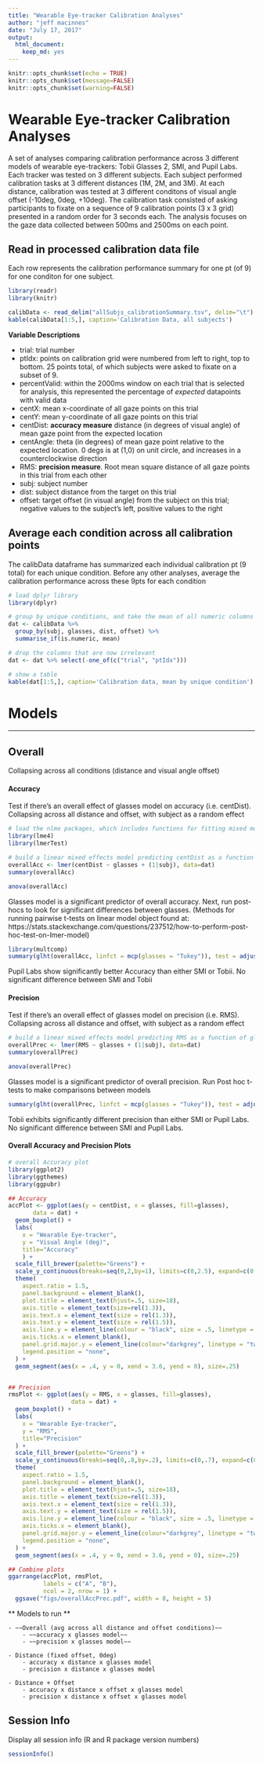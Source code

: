 ```yaml
---
title: "Wearable Eye-tracker Calibration Analyses"
author: "jeff macinnes"
date: "July 17, 2017"
output: 
  html_document:
    keep_md: yes
---
```


```r
knitr::opts_chunk$set(echo = TRUE)
knitr::opts_chunk$set(message=FALSE)
knitr::opts_chunk$set(warning=FALSE)
```

# Wearable Eye-tracker Calibration Analyses

A set of analyses comparing calibration performance across 3 different models of wearable eye-trackers: Tobii Glasses 2, SMI, and Pupil Labs. Each tracker was tested on 3 different subjects. Each subject performed calibration tasks at 3 different distances (1M, 2M, and 3M). At each distance, calibration was tested at 3 different conditons of visual angle offset (-10deg, 0deg, +10deg). The calibration task consisted of asking participants to fixate on a sequence of 9 calibration points (3 x 3 grid) presented in a random order for 3 seconds each. The analysis focuses on the gaze data collected between 500ms and 2500ms on each point.

## Read in processed calibration data file
Each row represents the calibration performance summary for one pt (of 9) for one conditon for one subject. 

```r
library(readr)
library(knitr)

calibData <- read_delim("allSubjs_calibrationSummary.tsv", delim="\t")
kable(calibData[1:5,], caption='Calibration Data, all subjects')
```

**Variable Descriptions** 

- trial: trial number  
- ptIdx: points on calibration grid were numbered from left to right, top to bottom. 25 points total, of which subjects were asked to fixate on a subset of 9.  
- percentValid: within the 2000ms window on each trial that is selected for analysis, this represented the percentage of *expected* datapoints with valid data  
- centX: mean x-coordinate of all gaze points on this trial
- centY: mean y-coordinate of all gaze points on this trial
- centDist: **accuracy measure** distance (in degrees of visual angle) of mean gaze point from the expected location
- centAngle: theta (in degrees) of mean gaze point relative to the expected location. 0 degs is at (1,0) on unit circle, and increases in a counterclockwise direction
- RMS: **precision measure**. Root mean square distance of all gaze points in this trial from each other
- subj: subject number
- dist: subject distance from the target on this trial
- offset: target offset (in visual angle) from the subject on this trial; negative values to the subject's left, positive values to the right

## Average each condition across all calibration points
The calibData dataframe has summarized each individual calibration pt (9 total) for each unique condition. Before any other analyses, average the calibration performance across these 9pts for each condition

```r
# load dplyr library
library(dplyr)

# group by unique conditions, and take the mean of all numeric columns
dat <- calibData %>% 
  group_by(subj, glasses, dist, offset) %>%
  summarise_if(is.numeric, mean)

# drop the columns that are now irrelevant
dat <- dat %>% select(-one_of(c("trial", "ptIdx")))

# show a table
kable(dat[1:5,], caption='Calibration data, mean by unique condition')
```

# Models  

---
## Overall  
Collapsing across all conditions (distance and visual angle offset)

#### Accuracy
Test if there's an overall effect of glasses model on accuracy (i.e. centDist). Collapsing across all distance and offset, with subject as a random effect

```r
# load the nlme packages, which includes functions for fitting mixed models
library(lme4)
library(lmerTest)

# build a linear mixed effects model predicting centDist as a function of glasses, with subj as a random effect
overallAcc <- lmer(centDist ~ glasses + (1|subj), data=dat)
summary(overallAcc)

anova(overallAcc)


```

Glasses model is a significant predictor of overall accuracy. Next, run post-hocs to look for significant differences between glasses. (Methods for running pairwise t-tests on linear model object found at: https://stats.stackexchange.com/questions/237512/how-to-perform-post-hoc-test-on-lmer-model)

```r
library(multcomp)
summary(glht(overallAcc, linfct = mcp(glasses = "Tukey")), test = adjusted("holm"))
```

Pupil Labs show significantly better Accuracy than either SMI or Tobii. No significant difference between SMI and Tobii

#### Precision
Test if there's an overall effect of glasses model on precision (i.e. RMS). Collapsing across all distance and offset, with subject as a random effect


```r
# build a linear mixed effects model predicting RMS as a function of glasses, with subj as a random effect
overallPrec <- lmer(RMS ~ glasses + (1|subj), data=dat)
summary(overallPrec)

anova(overallPrec)

```

Glasses model is a significant predictor of overall precision. Run Post hoc t-tests to make comparisons between models

```r
summary(glht(overallPrec, linfct = mcp(glasses = "Tukey")), test = adjusted("holm"))

```

Tobii exhibits significantly different precision than either SMI or Pupil Labs. No significant difference between SMI and Pupil Labs. 

#### Overall Accuracy and Precision Plots

```r
# overall Accuracy plot
library(ggplot2)
library(ggthemes)
library(ggpubr)

## Accuracy
accPlot <- ggplot(aes(y = centDist, x = glasses, fill=glasses), 
       data = dat) +
  geom_boxplot() +
  labs( 
    x = "Wearable Eye-tracker",
    y = "Visual Angle (deg)",
    title="Accuracy"
    ) +
  scale_fill_brewer(palette="Greens") +
  scale_y_continuous(breaks=seq(0,2,by=1), limits=c(0,2.5), expand=c(0,.1)) +
  theme(
    aspect.ratio = 1.5,
    panel.background = element_blank(),
    plot.title = element_text(hjust=.5, size=18),
    axis.title = element_text(size=rel(1.3)),
    axis.text.x = element_text(size = rel(1.3)),
    axis.text.y = element_text(size = rel(1.5)),
    axis.line.y = element_line(colour = "black", size = .5, linetype = "solid"),
    axis.ticks.x = element_blank(),
    panel.grid.major.y = element_line(colour="darkgrey", linetype = "twodash", size=.25),
    legend.position = "none",
  ) +
  geom_segment(aes(x = .4, y = 0, xend = 3.6, yend = 0), size=.25)


## Precision
rmsPlot <- ggplot(aes(y = RMS, x = glasses, fill=glasses), 
                  data = dat) +
  geom_boxplot() +
  labs( 
    x = "Wearable Eye-tracker",
    y = "RMS",
    title="Precision"
  ) +
  scale_fill_brewer(palette="Greens") +
  scale_y_continuous(breaks=seq(0,.8,by=.2), limits=c(0,.7), expand=c(0,.03)) +
  theme(
    aspect.ratio = 1.5,
    panel.background = element_blank(),
    plot.title = element_text(hjust=.5, size=18),
    axis.title = element_text(size=rel(1.3)),
    axis.text.x = element_text(size = rel(1.3)),
    axis.text.y = element_text(size = rel(1.5)),
    axis.line.y = element_line(colour = "black", size = .5, linetype = "solid"),
    axis.ticks.x = element_blank(),
    panel.grid.major.y = element_line(colour="darkgrey", linetype = "twodash", size=.25),
    legend.position = "none",
  ) +
  geom_segment(aes(x = .4, y = 0, xend = 3.6, yend = 0), size=.25)

## Combine plots
ggarrange(accPlot, rmsPlot,  
          labels = c("A", "B"),
          ncol = 2, nrow = 1) + 
  ggsave("figs/overallAccPrec.pdf", width = 8, height = 5)
```


** Models to run **  

	- ~~Overall (avg across all distance and offset conditions)~~
		- ~~accuracy x glasses model~~
		- ~~precision x glasses model~~

	- Distance (fixed offset, 0deg)
		- accuracy x distance x glasses model
		- precision x distance x glasses model

	- Distance + Offset
		- accuracy x distance x offset x glasses model
		- precision x distance x offset x glasses model


## Session Info  
Display all session info (R and R package version numbers)
```r
sessionInfo()
```


